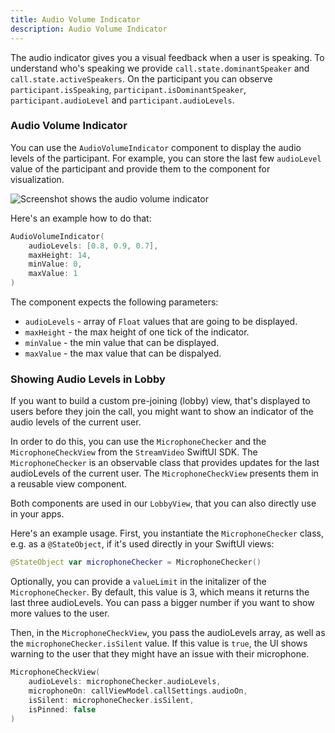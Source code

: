 ```yaml
---
title: Audio Volume Indicator
description: Audio Volume Indicator
---
```


The audio indicator gives you a visual feedback when a user is speaking. To understand who's speaking we provide `call.state.dominantSpeaker` and `call.state.activeSpeakers`. On the participant you can observe `participant.isSpeaking`, `participant.isDominantSpeaker`, `participant.audioLevel` and `participant.audioLevels`.

### Audio Volume Indicator

You can use the `AudioVolumeIndicator` component to display the audio levels of the participant. For example, you can store the last few `audioLevel` value of the participant and provide them to the component for visualization.

![Screenshot shows the audio volume indicator](../assets/audio-volume-indicator.png)

Here's an example how to do that:

```swift
AudioVolumeIndicator(
	audioLevels: [0.8, 0.9, 0.7],
	maxHeight: 14,
    minValue: 0,
    maxValue: 1
)
```

The component expects the following parameters:
- `audioLevels` - array of `Float` values that are going to be displayed.
- `maxHeight` - the max height of one tick of the indicator.
- `minValue` - the min value that can be displayed.
- `maxValue` - the max value that can be dispalyed.

### Showing Audio Levels in Lobby

If you want to build a custom pre-joining (lobby) view, that's displayed to users before they join the call, you might want to show an indicator of the audio levels of the current user.

In order to do this, you can use the `MicrophoneChecker` and the `MicrophoneCheckView` from the `StreamVideo` SwiftUI SDK. The `MicrophoneChecker` is an observable class that provides updates for the last audioLevels of the current user. The `MicrophoneCheckView` presents them in a reusable view component.

Both components are used in our `LobbyView`, that you can also directly use in your apps.

Here's an example usage. First, you instantiate the `MicrophoneChecker` class, e.g. as a `@StateObject`, if it's used directly in your SwiftUI views:

```swift
@StateObject var microphoneChecker = MicrophoneChecker()
```

Optionally, you can provide a `valueLimit` in the initalizer of the `MicrophoneChecker`. By default, this value is 3, which means it returns the last three audioLevels. You can pass a bigger number if you want to show more values to the user.

Then, in the `MicrophoneCheckView`, you pass the audioLevels array, as well as the `microphoneChecker.isSilent` value. If this value is `true`, the UI shows warning to the user that they might have an issue with their microphone.

```swift
MicrophoneCheckView(
	audioLevels: microphoneChecker.audioLevels,
	microphoneOn: callViewModel.callSettings.audioOn,
    isSilent: microphoneChecker.isSilent, 
	isPinned: false                    
)
```